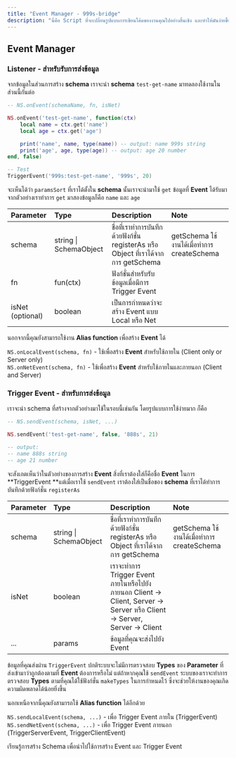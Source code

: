 ```yaml
---
title: "Event Manager - 999s-bridge"
description: "นี่คือ Script ที่จะเปลี่ยนรูปแบบการเขียนโค้ดของงานคุณไปอย่างสิ้นเชิง และทำให้มันง่ายขึ้นด้วย 999s-bridge ของพวกเรา"
---
```


## Event Manager

### Listener - สำหรับรับการส่งข้อมูล

จากข้อมูลในส่วนการสร้าง **schema** เราจะนำ **schema** `test-get-name` มาทดลองใช้งานในส่วนนี้กันต่อ

<CodeGroup>

```lua main.lua
-- NS.onEvent(schemaName, fn, isNet)

NS.onEvent('test-get-name', function(ctx)
	local name = ctx.get('name')
	local age = ctx.get('age')

	print('name', name, type(name)) -- output: name 999s string
	print('age', age, type(age)) -- output: age 20 number
end, false)

-- Test
TriggerEvent('999s:test-get-name', '999s', 20)
```

</CodeGroup>

จะเห็นได้ว่า `paramsSort` ที่เราได้ตั้งใน **schema** นั้นเราจะนำมาใช้ `get` ข้อมูลที่ **Event** ได้รับมาจากตัวอย่างเราทำการ `get` มาสองข้อมูลก็คือ `name` และ `age`

| Parameter        | Type                   | Description                                                                         | Note                                       |
| :--------------- | :--------------------- | :---------------------------------------------------------------------------------- | :----------------------------------------- |
| schema           | string \| SchemaObject | ชื่อที่เราทำการบันทึกด้วยฟังก์ชั่น registerAs หรือ Object ที่เราได้จากการ getSchema | getSchema ใช้งานได้เมื่อทำการ createSchema |
| fn               | fun(ctx)               | ฟังก์ชั่นสำหรับรับข้อมูลเมื่อมีการ Trigger Event                                    |                                            |
| isNet (optional) | boolean                | เป็นการกำหนดว่าจะสร้าง Event แบบ Local หรือ Net                                     |                                            |

นอกจากนี้คุณยังสามารถใช้งาน **Alias function** เพื่อสร้าง **Event** ได้

`NS.onLocalEvent(schema, fn)`  - ใช้เพื่อสร้าง **Event** สำหรับใช้ภายใน (Client only or Server only)\
`NS.onNetEvent(schema, fn)` - ใช้เพื่อสร้าง **Event** สำหรับใช้ภายในและภายนอก (Client and Server)

### Trigger Event - สำหรับการส่งข้อมูล

เราจะนำ schema ที่สร้างจากตัวอย่างมาใช้ในรอบนี้เช่นกัน โดยรูปแบบการใช้ง่ายมาก ก็คือ

```lua
-- NS.sendEvent(schema, isNet, ...)

NS.sendEvent('test-get-name', false, '888s', 21)

-- output:
-- name 888s string
-- age 21 number
```

จะสังเกตเห็นว่าในตัวอย่างของการสร้าง **Event** สิ่งที่เราต้องใส่ก็คือชื่อ **Event** ในการ \*\*TriggerEvent \*\*แต่เมื่อเราใช้ `sendEvent` เราต้องใส่เป็นชื่อของ **schema** ที่เราได้ทำการบันทึกด้วยฟังก์ชั่น `registerAs`

| Parameter | Type                   | Description                                                                                                                  | Note                                       |
| :-------- | :--------------------- | :--------------------------------------------------------------------------------------------------------------------------- | :----------------------------------------- |
| schema    | string \| SchemaObject | ชื่อที่เราทำการบันทึกด้วยฟังก์ชั่น registerAs หรือ Object ที่เราได้จากการ getSchema                                          | getSchema ใช้งานได้เมื่อทำการ createSchema |
| isNet     | boolean                | เราจะทำการ Trigger Event ภายในหรือไปยังภายนอก Client -\> Client, Server -\> Server หรือ Client -\> Server, Server -\> Client |                                            |
| ...       | params                 | ข้อมูลที่คุณจะส่งไปยัง Event                                                                                                 |                                            |

ข้อมูลที่คุณส่งผ่าน `TriggerEvent` ปกติระบบจะไม่มีการตรวจสอบ **Types** ของ **Parameter** ที่ส่งเข้ามาว่าถูกต้องตามที่ **Event** ต้องการหรือไม่ แต่ถ้าหากคุณใช้ `sendEvent` ระบบของเราจะทำการตรวจสอบ **Types** ตามที่คุณได้ใช้ฟังก์ชั่น `makeTypes` ในการกำหนดไว้ ซึ่งจะช่วยให้งานของคุณเกิดความผิดพลาดได้น้อยยิ่งขึ้น

นอกเหนือจากนี้คุณยังสามารถใช้ **Alias function** ได้อีกด้วย

`NS.sendLocalEvent(schema, ...)` - เพื่อ Trigger Event ภายใน (TriggerEvent)\
`NS.sendNetEvent(schema, ...)` - เพื่อ Trigger Event ภายนอก (TriggerServerEvent, TriggerClientEvent)

<CardGroup cols={2}>
  <Card title="Schema Manager (Part 1)" icon="angle-left" href="/scripts/999s-bridge/schema-manager">
    เรียนรู้การสร้าง Schema เพื่อนำไปใช้การสร้าง Event และ Trigger Event
  </Card>
</CardGroup>